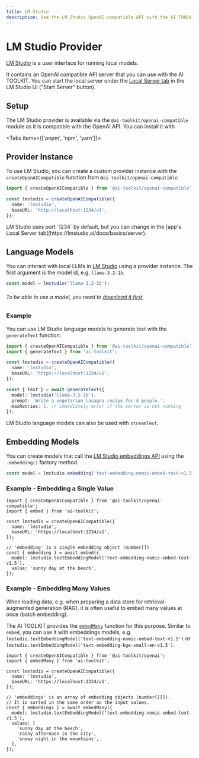 ```yaml
---
title: LM Studio
description: Use the LM Studio OpenAI compatible API with the AI TOOLKIT.
---
```


# LM Studio Provider

[LM Studio](https://lmstudio.ai/) is a user interface for running local models.

It contains an OpenAI compatible API server that you can use with the AI TOOLKIT.
You can start the local server under the [Local Server tab](https://lmstudio.ai/docs/basics/server) in the LM Studio UI ("Start Server" button).

## Setup

The LM Studio provider is available via the `@ai-toolkit/openai-compatible` module as it is compatible with the OpenAI API.
You can install it with

<Tabs items={['pnpm', 'npm', 'yarn']}>
  <Tab>
    <Snippet text="pnpm add @ai-toolkit/openai-compatible" dark />
  </Tab>
  <Tab>
    <Snippet text="npm install @ai-toolkit/openai-compatible" dark />
  </Tab>
  <Tab>
    <Snippet text="yarn add @ai-toolkit/openai-compatible" dark />
  </Tab>
</Tabs>

## Provider Instance

To use LM Studio, you can create a custom provider instance with the `createOpenAICompatible` function from `@ai-toolkit/openai-compatible`:

```ts
import { createOpenAICompatible } from '@ai-toolkit/openai-compatible';

const lmstudio = createOpenAICompatible({
  name: 'lmstudio',
  baseURL: 'http://localhost:1234/v1',
});
```

<Note>
  LM Studio uses port `1234` by default, but you can change in the [app's Local
  Server tab](https://lmstudio.ai/docs/basics/server).
</Note>

## Language Models

You can interact with local LLMs in [LM Studio](https://lmstudio.ai/docs/basics/server#endpoints-overview) using a provider instance.
The first argument is the model id, e.g. `llama-3.2-1b`.

```ts
const model = lmstudio('llama-3.2-1b');
```

###### To be able to use a model, you need to [download it first](https://lmstudio.ai/docs/basics/download-model).

### Example

You can use LM Studio language models to generate text with the `generateText` function:

```ts
import { createOpenAICompatible } from '@ai-toolkit/openai-compatible';
import { generateText } from 'ai-toolkit';

const lmstudio = createOpenAICompatible({
  name: 'lmstudio',
  baseURL: 'https://localhost:1234/v1',
});

const { text } = await generateText({
  model: lmstudio('llama-3.2-1b'),
  prompt: 'Write a vegetarian lasagna recipe for 4 people.',
  maxRetries: 1, // immediately error if the server is not running
});
```

LM Studio language models can also be used with `streamText`.

## Embedding Models

You can create models that call the [LM Studio embeddings API](https://lmstudio.ai/docs/basics/server#endpoints-overview)
using the `.embedding()` factory method.

```ts
const model = lmstudio.embedding('text-embedding-nomic-embed-text-v1.5');
```

### Example - Embedding a Single Value

```tsx
import { createOpenAICompatible } from '@ai-toolkit/openai-compatible';
import { embed } from 'ai-toolkit';

const lmstudio = createOpenAICompatible({
  name: 'lmstudio',
  baseURL: 'https://localhost:1234/v1',
});

// 'embedding' is a single embedding object (number[])
const { embedding } = await embed({
  model: lmstudio.textEmbeddingModel('text-embedding-nomic-embed-text-v1.5'),
  value: 'sunny day at the beach',
});
```

### Example - Embedding Many Values

When loading data, e.g. when preparing a data store for retrieval-augmented generation (RAG),
it is often useful to embed many values at once (batch embedding).

The AI TOOLKIT provides the [`embedMany`](/docs/reference/ai-toolkit-core/embed-many) function for this purpose.
Similar to `embed`, you can use it with embeddings models,
e.g. `lmstudio.textEmbeddingModel('text-embedding-nomic-embed-text-v1.5')` or `lmstudio.textEmbeddingModel('text-embedding-bge-small-en-v1.5')`.

```tsx
import { createOpenAICompatible } from '@ai-toolkit/openai';
import { embedMany } from 'ai-toolkit';

const lmstudio = createOpenAICompatible({
  name: 'lmstudio',
  baseURL: 'https://localhost:1234/v1',
});

// 'embeddings' is an array of embedding objects (number[][]).
// It is sorted in the same order as the input values.
const { embeddings } = await embedMany({
  model: lmstudio.textEmbeddingModel('text-embedding-nomic-embed-text-v1.5'),
  values: [
    'sunny day at the beach',
    'rainy afternoon in the city',
    'snowy night in the mountains',
  ],
});
```
